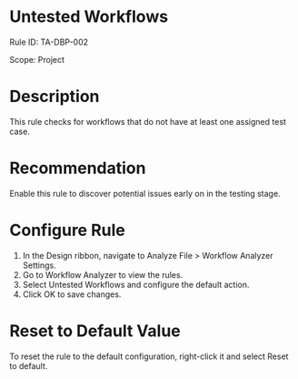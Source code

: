 ﻿# Untested Workflows

Rule ID: TA-DBP-002

Scope: Project

# Description

This rule checks for workflows that do not have at least one assigned test case.

# Recommendation

Enable this rule to discover potential issues early on in the testing stage.

# Configure Rule

1. In the Design ribbon, navigate to Analyze File > Workflow Analyzer Settings.
2. Go to Workflow Analyzer to view the rules.
3. Select Untested Workflows and configure the default action.
4. Click OK to save changes.

# Reset to Default Value

To reset the rule to the default configuration, right-click it and select Reset to default.
